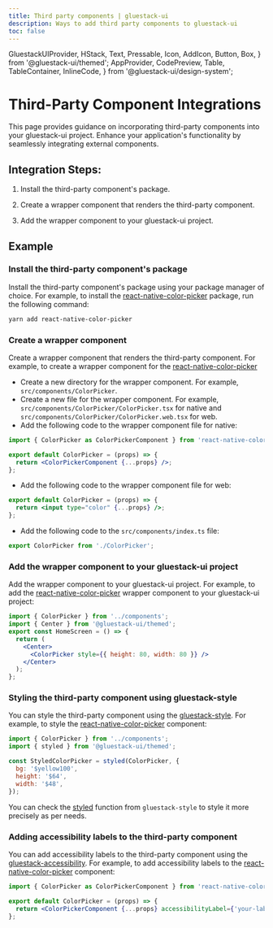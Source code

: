 ```yaml
---
title: Third party components | gluestack-ui
description: Ways to add third party components to gluestack-ui
toc: false
---
```


  GluestackUIProvider,
  HStack,
  Text,
  Pressable,
  Icon,
  AddIcon,
  Button,
  Box,
} from '@gluestack-ui/themed';
  AppProvider,
  CodePreview,
  Table,
  TableContainer,
  InlineCode,
} from '@gluestack-ui/design-system';

<script async src="https://snack.expo.dev/embed.js"></script>

<Meta title="ui/Resources/Third Party Library Integrations" />

# Third-Party Component Integrations

This page provides guidance on incorporating third-party components into your gluestack-ui project. Enhance your application's functionality by seamlessly integrating external components.

## Integration Steps:

1. Install the third-party component's package.

2. Create a wrapper component that renders the third-party component.

3. Add the wrapper component to your gluestack-ui project.

## Example

### Install the third-party component's package

Install the third-party component's package using your package manager of choice. For example, to install the [react-native-color-picker](https://github.com/instea/react-native-color-picker) package, run the following command:

```bash
yarn add react-native-color-picker
```

### Create a wrapper component

Create a wrapper component that renders the third-party component. For example, to create a wrapper component for the [react-native-color-picker](ColorPicker)

- Create a new directory for the wrapper component. For example, `src/components/ColorPicker`.
- Create a new file for the wrapper component. For example, `src/components/ColorPicker/ColorPicker.tsx` for native and `src/components/ColorPicker/ColorPicker.web.tsx` for web.
- Add the following code to the wrapper component file for native:

```jsx
import { ColorPicker as ColorPickerComponent } from 'react-native-color-picker';

export default ColorPicker = (props) => {
  return <ColorPickerComponent {...props} />;
};
```

- Add the following code to the wrapper component file for web:

```jsx
export default ColorPicker = (props) => {
  return <input type="color" {...props} />;
};
```

- Add the following code to the `src/components/index.ts` file:

```jsx
export ColorPicker from './ColorPicker';
```

### Add the wrapper component to your gluestack-ui project

Add the wrapper component to your gluestack-ui project. For example, to add the [react-native-color-picker](ColorPicker) wrapper component to your gluestack-ui project:

```jsx
import { ColorPicker } from '../components';
import { Center } from '@gluestack-ui/themed';
export const HomeScreen = () => {
  return (
    <Center>
      <ColorPicker style={{ height: 80, width: 80 }} />
    </Center>
  );
};
```

### Styling the third-party component using gluestack-style

You can style the third-party component using the [gluestack-style](/style/docs). For example, to style the [react-native-color-picker](ColorPicker) component:

```jsx
import { ColorPicker } from '../components';
import { styled } from '@gluestack-ui/themed';

const StyledColorPicker = styled(ColorPicker, {
  bg: '$yellow100',
  height: '$64',
  width: '$48',
});
```

You can check the [styled](style/docs/getting-started/styled) function from `gluestack-style` to style it more precisely as per needs.

### Adding accessibility labels to the third-party component

You can add accessibility labels to the third-party component using the [gluestack-accessibility](/accessibility/docs). For example, to add accessibility labels to the [react-native-color-picker](ColorPicker) component:

```jsx
import { ColorPicker as ColorPickerComponent } from 'react-native-color-picker';

export default ColorPicker = (props) => {
  return <ColorPickerComponent {...props} accessibilityLabel={'your-label'} />;
};
```
